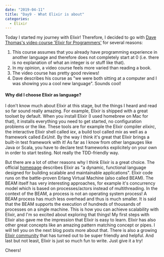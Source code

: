 ---
date: "2019-04-11"
title: "Day9 - What Elixir is about"
categories:
  - Elixir
---

Today I started my journey with Elixir!
Therefore, I decided to go with [Dave Thomas's video course 'Elixir for Programmers'](https://codestool.coding-gnome.com/courses/elixir-for-programmers) for several reasons:

1. This course assumes that you already have programming experience in another language and therefore does not completely start at 0 (i.e. there is no explanation of what an integer is or stuff like that).
2. In my opinion, a video course feels more varied than reading a book.
3. The video course has pretty good reviews!
4. Dave describes his course as "we were both sitting at a computer and I was showing you a cool new language". Sounds cool!

#### Why did I choose Elixir as language?

I don't know much about Elixir at this stage, but the things I heard and read so far sound really amazing.
For example, Elixir is shipped with a great toolset by default.
When you install Elixir (I used homebrew on Mac for that), it installs everything you need to get started, no configuration problems or the like.
These tools are for example the Elixir compiler *elixirc*, the interactive Elixir shell called *iex*, a build tool called *mix* as well as a framework called *ExUnit*.
By the way I think it's great that Elixir brings a built-in test framework with it!
As far as I know from other langauges like Java or Scala, you have to declare test frameworks explicitely on your own in order to start testing.
Not really the TDD-friendly way.

But there are a lot of other reasons why I think Elixir is a great choice.
The official [homepage](https://elixir-lang.org/) describes Elixir as "a dynamic, functional language designed for building scalable and maintainable applications".
Elixir code runs on the battle-proven Erlang Virtual Machine (also called BEAM).
The BEAM itself has very interesting approaches, for example it's concurrency model which is based on processes/actors instead of multithreading.
In the context of the BEAM, a process is not an operating system process! A BEAM process has much less overhead and thus is much smaller.
It is said that the BEAM supports the execution of hundreds of thousands of processes on a single machine.
This is how you can achieve scalability with Elixir, and I'm so excited about exploring that things!
My first steps with Elixir also gave me the impression that Elixir is easy to learn.
Elixir has also other great concepts like an amazing pattern matching concept or pipes.
I will tell you on the next blog posts more about that.
There is also a growing [Elixir community](https://elixirforum.com/) that has turned out to be super friendly and helpful.
And last but not least, Elixir is just so much fun to write.
Just give it a try!

Cheers!


